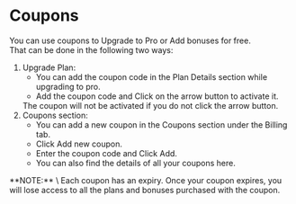 
# Coupons
You can use coupons to Upgrade to Pro or Add bonuses for free. \
That can be done in the following two ways:

1. Upgrade Plan:
   - You can add the coupon code in the Plan Details section while upgrading to pro.
   - Add the coupon code and Click on the arrow button to activate it.
   <Callout type="warning">
     The coupon will not be activated if you do not click the arrow button.
   </Callout>
2. Coupons section:
   - You can add a new coupon in the Coupons section under the Billing tab.
   - Click Add new coupon.
   - Enter the coupon code and Click Add.
   - You can also find the details of all your coupons here.

<Callout type="info">
  **NOTE:** \
  Each coupon has an expiry. Once your coupon expires, you will lose
  access to all the plans and bonuses purchased with the coupon.
</Callout>
